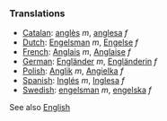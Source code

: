 ===Translations===

*[[Catalan]]: [[anglès]] ''m'', [[anglesa]] ''f''
*[[Dutch]]: [[Engelsman]] ''m'', [[Engelse]] ''f''
*[[French]]: [[Anglais]] ''m'', [[Anglaise]] ''f''
*[[German]]: [[Engländer]] ''m'', [[Engländerin]] ''f''
*[[Polish]]: [[Anglik]] ''m'', [[Angielka]] ''f''
*[[Spanish]]: [[Inglés]] ''m'', [[Inglesa]] ''f''
*[[Swedish]]: [[engelsman]] ''m'', [[engelska]] ''f''

See also [[English]]